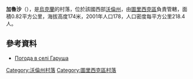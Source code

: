 {{coord|51|6|27|N|24|37|3|E|scale:30000|display=title}}

'''加魯沙'''（{{lang-uk|Гаруша}}），是[[烏克蘭|烏克蘭]]的村落，位於該國西部[[沃倫州|沃倫州]]，由[[圖里西克區|圖里西克區]]負責管轄，面積0.82平方公里，海拔高度174米，2001年人口178，人口密度每平方公里218.4人。

==參考資料==
* [http://weather.in.ua/ua/volynskaja/4972 Погода в селі Гаруша] {{Wayback|url=http://weather.in.ua/ua/volynskaja/4972 |date=20220524162525 }}

[[Category:沃倫州村落|Category:沃倫州村落]]
[[Category:圖里西克區村落|Category:圖里西克區村落]]


{{Volyn-geo-stub}}